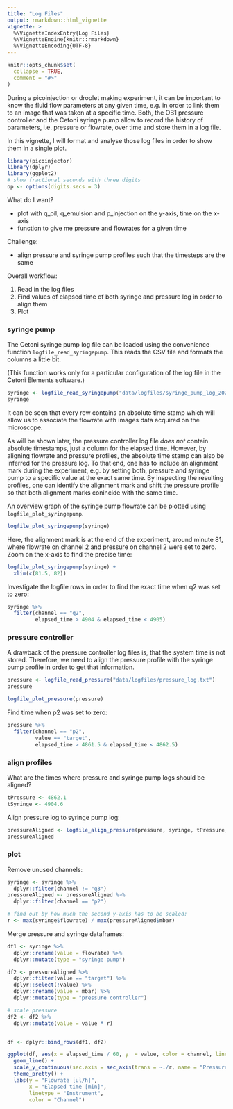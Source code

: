 ```yaml
---
title: "Log Files"
output: rmarkdown::html_vignette
vignette: >
  %\VignetteIndexEntry{Log Files}
  %\VignetteEngine{knitr::rmarkdown}
  %\VignetteEncoding{UTF-8}
---
```


```r
knitr::opts_chunk$set(
  collapse = TRUE,
  comment = "#>"
)
```


During a picoinjection or droplet making experiment, it can be important to know the fluid flow parameters at any given time, e.g. in order to link them to an image that was taken at a specific time.
Both, the OB1 pressure controller and the Cetoni syringe pump allow to record the history of parameters, i.e. pressure or flowrate, over time and store them in a log file.

In this vignette, I will format and analyse those log files in order to show them in a single plot.


```r
library(picoinjector)
library(dplyr)
library(ggplot2)
# show fractional seconds with three digits
op <- options(digits.secs = 3)
```


What do I want?

- plot with q_oil, q_emulsion and p_injection on the y-axis, time on the x-axis
- function to give me pressure and flowrates for a given time

Challenge:

- align pressure and syringe pump profiles such that the timesteps are the same



Overall workflow:

1. Read in the log files
2. Find values of elapsed time of both syringe and pressure log in order to align them
3. Plot


### syringe pump

The Cetoni syringe pump log file can be loaded using the convenience function `logfile_read_syringepump`.
This reads the CSV file and formats the columns a little bit.

(This function works only for a particular configuration of the log file in the Cetoni Elements software.)


```r
syringe <- logfile_read_syringepump("data/logfiles/syringe_pump_log_20220805_150634.csv")
syringe
```

It can be seen that every row contains an absolute time stamp which will allow us to associate the flowrate with images data acquired on the microscope.

As will be shown later, the pressure controller log file _does not_ contain absolute timestamps, just a column for the elapsed time. 
However, by aligning flowrate and pressure profiles, the absolute time stamp can also be inferred for the pressure log.
To that end, one has to include an alignment mark during the experiment, e.g. by setting both, pressure and syringe pump to a specific value at the exact same time.
By inspecting the resulting profiles, one can identify the alignment mark and shift the pressure profile so that both alignment marks conincide with the same time.

An overview graph of the syringe pump flowrate can be plotted using `logfile_plot_syringepump`.

```r
logfile_plot_syringepump(syringe)
```

Here, the alignment mark is at the end of the experiment, around minute 81, where flowrate on channel 2 and pressure on channel 2 were set to zero.
Zoom on the x-axis to find the precise time:

```r
logfile_plot_syringepump(syringe) +
  xlim(c(81.5, 82))
```

Investigate the logfile rows in order to find the exact time when q2 was set to zero:

```r
syringe %>% 
  filter(channel == "q2",
         elapsed_time > 4904 & elapsed_time < 4905)
```







### pressure controller

A drawback of the pressure controller log files is, that the system time is not stored.
Therefore, we need to align the pressure profile with the syringe pump profile in order to get that information.



```r
pressure <- logfile_read_pressure("data/logfiles/pressure_log.txt")
pressure
```

```r
logfile_plot_pressure(pressure)
```

Find time when p2 was set to zero:

```r
pressure %>% 
  filter(channel == "p2",
         value == "target",
         elapsed_time > 4861.5 & elapsed_time < 4862.5)
```



### align profiles

What are the times where pressure and syringe pump logs should be aligned?

```r
tPressure <- 4862.1
tSyringe <- 4904.6
```

Align pressure log to syringe pump log:

```r
pressureAligned <- logfile_align_pressure(pressure, syringe, tPressure, tSyringe)
pressureAligned
```



### plot

Remove unused channels:

```r
syringe <- syringe %>% 
  dplyr::filter(channel != "q3")
pressureAligned <- pressureAligned %>% 
  dplyr::filter(channel == "p2")
```



```r
# find out by how much the second y-axis has to be scaled:
r <- max(syringe$flowrate) / max(pressureAligned$mbar)
```

Merge pressure and syringe dataframes:

```r
df1 <- syringe %>% 
  dplyr::rename(value = flowrate) %>% 
  dplyr::mutate(type = "syringe pump")

df2 <- pressureAligned %>% 
  dplyr::filter(value == "target") %>% 
  dplyr::select(!value) %>% 
  dplyr::rename(value = mbar) %>% 
  dplyr::mutate(type = "pressure controller")

# scale pressure
df2 <- df2 %>% 
  dplyr::mutate(value = value * r)


df <- dplyr::bind_rows(df1, df2)
```


```r
ggplot(df, aes(x = elapsed_time / 60, y  = value, color = channel, linetype = type)) + 
  geom_line() + 
  scale_y_continuous(sec.axis = sec_axis(trans = ~./r, name = "Pressure [mbar]")) + 
  theme_pretty() + 
  labs(y = "Flowrate [ul/h]",
       x = "Elapsed time [min]",
       linetype = "Instrument",
       color = "Channel")
```



